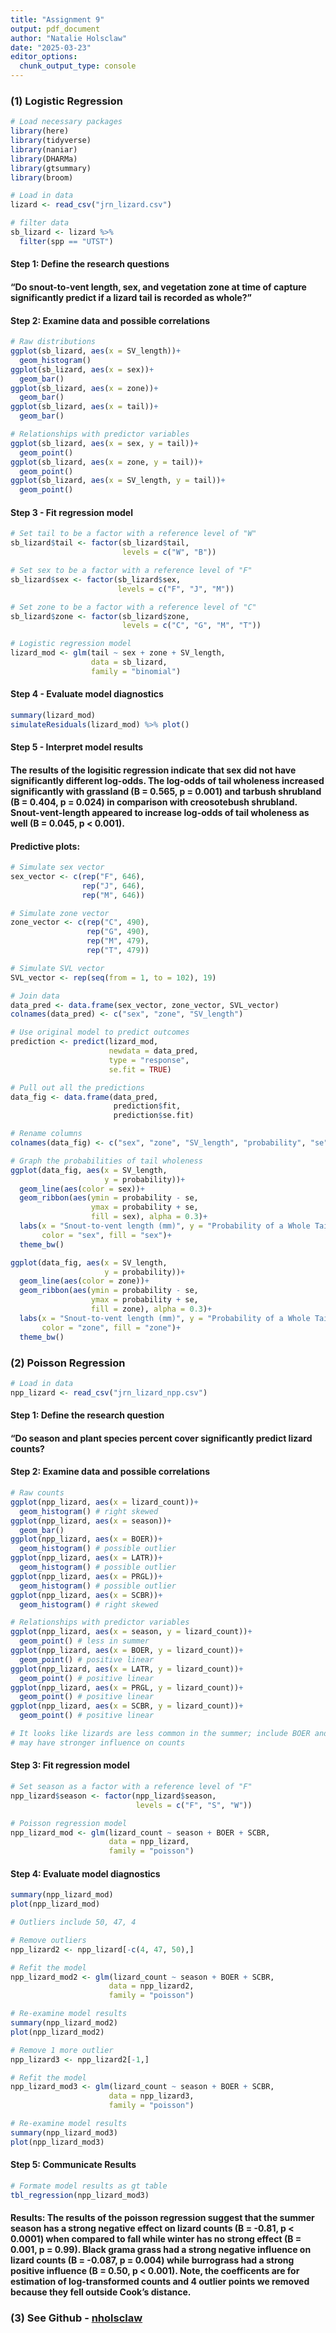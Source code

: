 ```yaml
---
title: "Assignment 9"
output: pdf_document
author: "Natalie Holsclaw"
date: "2025-03-23"
editor_options: 
  chunk_output_type: console
---
```


### (1) Logistic Regression

```r
# Load necessary packages
library(here)
library(tidyverse)
library(naniar)
library(DHARMa)
library(gtsummary)
library(broom)

# Load in data
lizard <- read_csv("jrn_lizard.csv")

# filter data
sb_lizard <- lizard %>% 
  filter(spp == "UTST")
```

#### Step 1: Define the research questions
#### "Do snout-to-vent length, sex, and vegetation zone at time of capture significantly predict if a lizard tail is recorded as whole?"

#### Step 2: Examine data and possible correlations

```r
# Raw distributions
ggplot(sb_lizard, aes(x = SV_length))+
  geom_histogram()
ggplot(sb_lizard, aes(x = sex))+
  geom_bar()
ggplot(sb_lizard, aes(x = zone))+
  geom_bar()
ggplot(sb_lizard, aes(x = tail))+
  geom_bar()

# Relationships with predictor variables
ggplot(sb_lizard, aes(x = sex, y = tail))+
  geom_point()
ggplot(sb_lizard, aes(x = zone, y = tail))+
  geom_point()
ggplot(sb_lizard, aes(x = SV_length, y = tail))+
  geom_point()
```

#### Step 3 - Fit regression model

```r
# Set tail to be a factor with a reference level of "W"
sb_lizard$tail <- factor(sb_lizard$tail,
                         levels = c("W", "B"))

# Set sex to be a factor with a reference level of "F"
sb_lizard$sex <- factor(sb_lizard$sex,
                        levels = c("F", "J", "M"))

# Set zone to be a factor with a reference level of "C"
sb_lizard$zone <- factor(sb_lizard$zone,
                         levels = c("C", "G", "M", "T"))

# Logistic regression model
lizard_mod <- glm(tail ~ sex + zone + SV_length,
                  data = sb_lizard,
                  family = "binomial")
```

#### Step 4 - Evaluate model diagnostics

```r
summary(lizard_mod)
simulateResiduals(lizard_mod) %>% plot()
```

#### Step 5 - Interpret model results
#### The results of the logisitic regression indicate that sex did not have significantly different log-odds. The log-odds of tail wholeness increased significantly with grassland (B = 0.565, p = 0.001) and tarbush shrubland (B = 0.404, p = 0.024) in comparison with creosotebush shrubland. Snout-vent-length appeared to increase log-odds of tail wholeness as well (B = 0.045, p < 0.001). 

#### Predictive plots:
```r
# Simulate sex vector
sex_vector <- c(rep("F", 646),
                rep("J", 646),
                rep("M", 646))

# Simulate zone vector
zone_vector <- c(rep("C", 490),
                 rep("G", 490),
                 rep("M", 479),
                 rep("T", 479))

# Simulate SVL vector
SVL_vector <- rep(seq(from = 1, to = 102), 19)

# Join data
data_pred <- data.frame(sex_vector, zone_vector, SVL_vector)
colnames(data_pred) <- c("sex", "zone", "SV_length")

# Use original model to predict outcomes
prediction <- predict(lizard_mod,
                      newdata = data_pred,
                      type = "response",
                      se.fit = TRUE)

# Pull out all the predictions
data_fig <- data.frame(data_pred,
                       prediction$fit,
                       prediction$se.fit)

# Rename columns
colnames(data_fig) <- c("sex", "zone", "SV_length", "probability", "se")

# Graph the probabilities of tail wholeness
ggplot(data_fig, aes(x = SV_length,
                     y = probability))+
  geom_line(aes(color = sex))+
  geom_ribbon(aes(ymin = probability - se,
                  ymax = probability + se,
                  fill = sex), alpha = 0.3)+
  labs(x = "Snout-to-vent length (mm)", y = "Probability of a Whole Tail",
       color = "sex", fill = "sex")+
  theme_bw()

ggplot(data_fig, aes(x = SV_length,
                     y = probability))+
  geom_line(aes(color = zone))+
  geom_ribbon(aes(ymin = probability - se,
                  ymax = probability + se,
                  fill = zone), alpha = 0.3)+
  labs(x = "Snout-to-vent length (mm)", y = "Probability of a Whole Tail",
       color = "zone", fill = "zone")+
  theme_bw()
```

### (2) Poisson Regression

```r
# Load in data
npp_lizard <- read_csv("jrn_lizard_npp.csv")
```

#### Step 1: Define the research question
#### "Do season and plant species percent cover significantly predict lizard counts?

#### Step 2: Examine data and possible correlations

```r
# Raw counts
ggplot(npp_lizard, aes(x = lizard_count))+
  geom_histogram() # right skewed
ggplot(npp_lizard, aes(x = season))+
  geom_bar()
ggplot(npp_lizard, aes(x = BOER))+
  geom_histogram() # possible outlier
ggplot(npp_lizard, aes(x = LATR))+
  geom_histogram() # possible outlier
ggplot(npp_lizard, aes(x = PRGL))+
  geom_histogram() # possible outlier
ggplot(npp_lizard, aes(x = SCBR))+
  geom_histogram() # right skewed

# Relationships with predictor variables 
ggplot(npp_lizard, aes(x = season, y = lizard_count))+
  geom_point() # less in summer
ggplot(npp_lizard, aes(x = BOER, y = lizard_count))+
  geom_point() # positive linear
ggplot(npp_lizard, aes(x = LATR, y = lizard_count))+
  geom_point() # positive linear
ggplot(npp_lizard, aes(x = PRGL, y = lizard_count))+
  geom_point() # positive linear
ggplot(npp_lizard, aes(x = SCBR, y = lizard_count))+
  geom_point() # positive linear

# It looks like lizards are less common in the summer; include BOER and SCBR,
# may have stronger influence on counts
```

#### Step 3: Fit regression model

```r
# Set season as a factor with a reference level of "F"
npp_lizard$season <- factor(npp_lizard$season,
                            levels = c("F", "S", "W"))

# Poisson regression model
npp_lizard_mod <- glm(lizard_count ~ season + BOER + SCBR,
                      data = npp_lizard,
                      family = "poisson")
```

#### Step 4: Evaluate model diagnostics

```r
summary(npp_lizard_mod)
plot(npp_lizard_mod)

# Outliers include 50, 47, 4

# Remove outliers
npp_lizard2 <- npp_lizard[-c(4, 47, 50),]

# Refit the model
npp_lizard_mod2 <- glm(lizard_count ~ season + BOER + SCBR,
                      data = npp_lizard2,
                      family = "poisson")

# Re-examine model results
summary(npp_lizard_mod2)
plot(npp_lizard_mod2)

# Remove 1 more outlier
npp_lizard3 <- npp_lizard2[-1,]

# Refit the model
npp_lizard_mod3 <- glm(lizard_count ~ season + BOER + SCBR,
                      data = npp_lizard3,
                      family = "poisson")

# Re-examine model results
summary(npp_lizard_mod3)
plot(npp_lizard_mod3)
```

#### Step 5: Communicate Results

```r
# Formate model results as gt table
tbl_regression(npp_lizard_mod3)
```

#### Results: The results of the poisson regression suggest that the summer season has a strong negative effect on lizard counts (B = -0.81, p < 0.0001) when compared to fall while winter has no strong effect (B = 0.001, p = 0.99). Black grama grass had a strong negative influence on lizard counts (B = -0.087, p = 0.004) while burrograss had a strong positive influence (B = 0.50, p < 0.001). Note, the coefficents are for estimation of log-transformed counts and 4 outlier points we removed because they fell outside Cook's distance. 

### (3) See Github - [nholsclaw](https://github.com/nholsclaw/nholsclaw)
